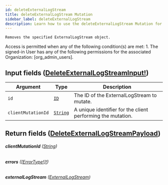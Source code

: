 ```yaml
---
id: deleteExternalLogStream
title: deleteExternalLogStream Mutation
sidebar_label: deleteExternalLogStream
description: Learn how to use the deleteExternalLogStream Mutation for Prismatic's API.
---
```


    Removes the specified ExternalLogStream object.

Access is permitted when any of the following condition(s) are met: 1. The signed-in User has any of the following permissions for the associated Organization: [org_admin_users].

## Input fields ([DeleteExternalLogStreamInput!](api/schema/input_object/DeleteExternalLogStreamInput.mdx))

| Argument           | Type                                     | Description                                                 |
| ------------------ | ---------------------------------------- | ----------------------------------------------------------- |
| `id`               | [`ID`](api/schema/scalar/ID.mdx)         | The ID of the ExternalLogStream to mutate.                  |
| `clientMutationId` | [`String`](api/schema/scalar/String.mdx) | A unique identifier for the client performing the mutation. |

## Return fields ([DeleteExternalLogStreamPayload](api/schema/object/DeleteExternalLogStreamPayload.mdx))

###### <b>clientMutationId</b> ([String](api/schema/scalar/String.mdx))

###### <b>errors</b> ([[ErrorType!]!](api/schema/object/ErrorType.mdx))

###### <b>externalLogStream</b> ([ExternalLogStream](api/schema/object/ExternalLogStream.mdx))
